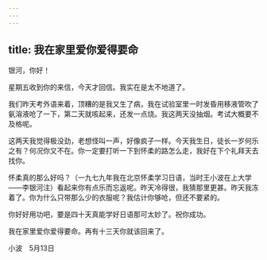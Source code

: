 ```yaml
---
---
---
```

title: 我在家里爱你爱得要命
---

银河，你好！

星期五收到你的来信，今天才回信。我实在是太不地道了。

我们昨天考外语来着，顶糟的是我又生了病，我在试验室里一时发昏用移液管吹了氨溶液呛了一下，第二天就咳起来，还发一点烧。我这两天没抽烟。考试大概要不及格呢。

这两天我觉得极没劲，老想怪叫一声，好像疯子一样。今天我生日，徒长一岁何乐之有？何况你又不在。你一定要打听一下到怀柔的路怎么走，我好在下个礼拜天去找你。

怀柔真的那么好吗？（一九七九年我在北京怀柔学习日语，当时王小波在上大学——李银河注）看起来你有点乐而忘返呢。昨天冷得很，我猜那里更甚。昨天我冻着了。你为什么只带那么少的衣服呢？我估计你够呛，但还不要紧的。

你好好用功吧，要是四十天真能学好日语那可太妙了。祝你成功。

我在家里爱你爱得要命。再有十三天你就该回来了。

小波　5月13日